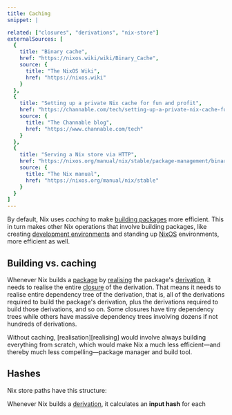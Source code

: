 ```yaml
---
title: Caching
snippet: |

related: ["closures", "derivations", "nix-store"]
externalSources: [
  {
    title: "Binary cache",
    href: "https://nixos.wiki/wiki/Binary_Cache",
    source: {
      title: "The NixOS Wiki",
      href: "https://nixos.wiki"
    }
  },
  {
    title: "Setting up a private Nix cache for fun and profit",
    href: "https://channable.com/tech/setting-up-a-private-nix-cache-for-fun-and-profit",
    source: {
      title: "The Channable blog",
      href: "https://www.channable.com/tech"
    }
  },
  {
    title: "Serving a Nix store via HTTP",
    href: "https://nixos.org/manual/nix/stable/package-management/binary-cache-substituter",
    source: {
      title: "The Nix manual",
      href: "https://nixos.org/manual/nix/stable"
    }
  }
]
---
```


By default, Nix uses *caching* to make [building packages][packages] more efficient.
This in turn makes other Nix operations that involve building packages, like creating [development environments][dev] and standing up [NixOS] environments, more efficient as well.

## Building vs. caching

Whenever Nix builds a [package][packages] by [realising] the package's [derivation], it needs to realise the entire [closure] of the derivation.
That means it needs to realise entire dependency tree of the derivation, that is, all of the derivations required to build the package's derivation, plus the derivations required to build those derivations, and so on.
Some closures have tiny dependency trees while others have massive dependency trees involving dozens if not hundreds of derivations.

<Admonition type="success" title="Nix without caching" client:load>
Without caching, [realisation][realising] would involve always building everything from scratch, which would make Nix a much less efficient&mdash;and thereby much less compelling&mdash;package manager and build tool.
</Admonition>

## Hashes

Nix store paths have this structure:

<NixStorePath pkg="git-2.37.0" />

Whenever Nix builds a [derivation], it calculates an **input hash** for each

[closure]: /concepts/closures
[derivation]: /concepts/derivations
[dev]: /concepts/dev-env
[nixos]: /concepts/nixos
[packages]: /concepts/packages
[realising]: /concepts/realisation
